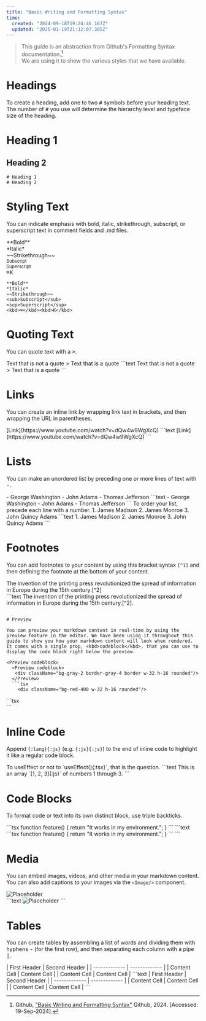 ```yaml
---
title: "Basic Writing and Formatting Syntax"
time:
  created: "2024-09-18T19:24:46.167Z"
  updated: "2025-01-19T21:12:07.305Z"
---
```


> This guide is an abstraction from Github's Formatting Syntax documentation.[^1]\
> We are using it to show the various styles that we have available.

# Headings

To create a heading, add one to two <kbd>#</kbd> symbols before your heading text. The number of <kbd>#</kbd> you use will determine the hierarchy level and typeface size of the heading.

<Preview codeblock>
  <div>
    <h1>Heading 1</h1>
    <div/>
    <h2>Heading 2</h2>
  </div>
</Preview>

```text copy
# Heading 1
# Heading 2
```

# Styling Text

You can indicate emphasis with bold, italic, strikethrough, subscript, or superscript text in comment fields and .md files.

<Preview codeblock>
  <div>**Bold**</div>
  <div>*Italic*</div>
  <div>~~Strikethrough~~</div>
  <div><sub>Subscript</sub></div>
  <div><sup>Superscript</sup></div>
  <div><kbd>⌘</kbd><kbd>K</kbd></div>
</Preview>

```text
**Bold**
*Italic*
~~Strikethrough~~
<sub>Subscript</sub>
<sup>Superscript</sup>
<kbd>⌘</kbd><kbd>K</kbd>
```

# Quoting Text

You can quote text with a <kbd>></kbd>.

<Preview codeblock>
  Text that is not a quote
  > Text that is a quote
</Preview>
```text
Text that is not a quote
> Text that is a quote
```

# Links

You can create an inline link by wrapping link text in brackets, and then wrapping the URL in parentheses.

<Preview codeblock>
  [Link](https://www.youtube.com/watch?v=dQw4w9WgXcQ)
</Preview>
```text
[Link](https://www.youtube.com/watch?v=dQw4w9WgXcQ)
```

# Lists

You can make an unordered list by preceding one or more lines of text with <kbd>-</kbd>.

<Preview codeblock>
  - George Washington
  - John Adams
  - Thomas Jefferson
</Preview>
```text
- George Washington
- John Adams
- Thomas Jefferson
```
To order your list, precede each line with a number.

<Preview codeblock>
  1. James Madison
  2. James Monroe
  3. John Quincy Adams
</Preview>
```text
1. James Madison
2. James Monroe
3. John Quincy Adams
```

# Footnotes

You can add footnotes to your content by using this bracket syntax <kbd>`[^1]`</kbd> and then defining the footnote at the bottom of your content.


<Preview codeblock>
  <div>The invention of the printing press revolutionized the spread of information in Europe during the 15th century.[^2]</div>

  [^2]: Johannes Gutenberg is credited with inventing the movable-type printing press around 1440 in Mainz, Germany.
</Preview>
```text
The invention of the printing press revolutionized the spread of information in Europe during the 15th century.[^2].

[^2]: Johannes Gutenberg is credited with inventing the movable-type printing press around 1440 in Mainz, Germany.
```

# Preview 

You can preview your markdown content in real-time by using the preview feature in the editor. We have been using it throughout this guide to show you how your markdown content will look when rendered. It comes with a single prop, <kbd>codeblock</kbd>, that you can use to display the code block right below the preview.

<Preview codeblock>
  <Preview codeblock>
   <div className="bg-gray-2 border-gray-4 border w-32 h-16 rounded"/>
  </Preview>
  ```tsx
    <div className="bg-red-400 w-32 h-16 rounded"/>
  ```
</Preview>
```tsx
<Preview>
  <div className="bg-gray-2 border-gray-4 border w-32 h-16 rounded"/>
</Preview>
```

# Inline Code

Append <kbd>`{:lang}{:js}`</kbd> (e.g. <kbd>`{:js}{:js}`</kbd>) to the end of inline code to highlight it like a regular code block.

<Preview codeblock>
  To useEffect or not to `useEffect(){:tsx}`, that is the question.
</Preview>
```text
This is an array `[1, 2, 3]{:js}` of numbers 1 through 3.
```


# Code Blocks

To format code or text into its own distinct block, use triple backticks.
 
<Preview codeblock>
```tsx
function feature() {
  return "It works in my environment.";
}
```
</Preview>
```text
```tsx  
function feature() {
  return "It works in my environment.";
}
```‎
```

# Media

You can embed images, videos, and other media in your markdown content. You can also add captions to your images via the <kbd>`<Image/>`</kbd> component.

<Preview codeblock>
<div className="flex flex-row gap-4">
  <Image src='https://avatar.vercel.sh/sylph' alt='Placeholder' caption='Avatar'/>
</div>
</Preview>
```text
<Image src='https://avatar.vercel.sh/sylph' alt='Placeholder' caption='Avatar'/>
```

# Tables

You can create tables by assembling a list of words and dividing them with hyphens <kbd>-</kbd> (for the first row), and then separating each column with a pipe <kbd>|</kbd>.

<Preview codeblock>
| First Header  | Second Header |
| ------------- | ------------- |
| Content Cell  | Content Cell  |
| Content Cell  | Content Cell  |
</Preview>
```text
| First Header  | Second Header |
| ------------- | ------------- |
| Content Cell  | Content Cell  |
| Content Cell  | Content Cell  |
```

[^1]: Github, ["Basic Writing and Formatting Syntax"](https://docs.github.com/en/github/writing-on-github/basic-writing-and-formatting-syntax) Github, 2024. [Accessed: 19-Sep-2024].